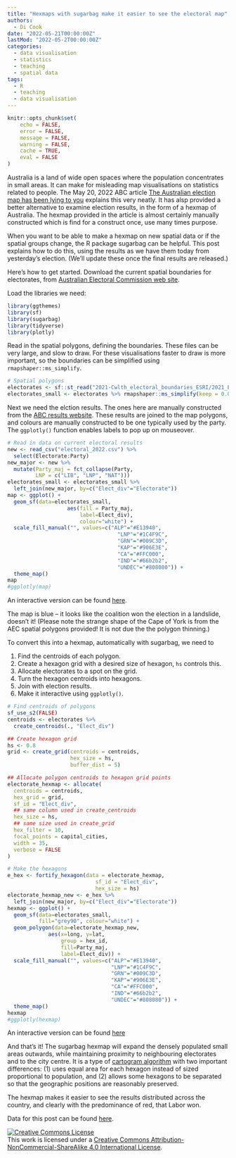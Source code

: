 ```yaml
---
title: "Hexmaps with sugarbag make it easier to see the electoral map"
authors: 
  - Di Cook
date: "2022-05-21T00:00:00Z"
lastMod: "2022-05-2T00:00:00Z"
categories:
  - data visualisation
  - statistics
  - teaching
  - spatial data
tags:
  - R
  - teaching
  - data visualisation
---
```


```r
knitr::opts_chunk$set(
	echo = FALSE,
	error = FALSE,
	message = FALSE,
	warning = FALSE,
	cache = TRUE,
	eval = FALSE
)
```

Australia is a land of wide open spaces where the population concentrates in small areas. It can make for misleading map visualisations on statistics related to people. The May 20, 2022 ABC article [The Australian election map has been lying to you](https://www.abc.net.au/news/2022-05-20/federal-election-map-lying/101076016) explains this very neatly. It has alsp provided a better alternative to examine election results, in the form of a hexmap of Australia. The hexmap provided in the article is almost certainly manually constructed which is find for a construct once, use many times purpose. 

When you want to be able to make a hexmap on new spatial data or if the spatial groups change, the R package sugarbag can be helpful.  This post explains how to do this, using the results as we have them today from yesterday's election. (We'll update these once the final results are released.)

Here's how to get started. Download the current spatial boundaries for electorates, from [Australian Electoral Commission web site](https://www.aec.gov.au/Electorates/maps.htm).

Load the libraries we need:

```r
library(ggthemes)
library(sf)
library(sugarbag)
library(tidyverse)
library(plotly)
```

Read in the spatial polygons, defining the boundaries. These files can be very large, and slow to draw. For these visualisations faster to draw is more important, so the boundaries can be simplified using `rmapshaper::ms_simplify`. 

```r
# Spatial polygons
electorates <- sf::st_read("2021-Cwlth_electoral_boundaries_ESRI/2021_ELB_region.shp")
electorates_small <- electorates %>% rmapshaper::ms_simplify(keep = 0.01, keep_shapes = TRUE)
```

Next we need the elction results. The ones here are manually  constructed from the [ABC results website](https://www.abc.net.au/news/elections/federal/2022/results?filter=all&sort=az&state=all). These results are joined to the map polygons, and colours are manually constructed to be one typically used by the party. The `ggplotly()` function enables labels to pop up on mouseover. 

```r
# Read in data on current electoral results
new <- read_csv("electoral_2022.csv") %>%
  select(Electorate:Party)
new_major <- new %>%
  mutate(Party_maj = fct_collapse(Party,
         LNP = c("LIB", "LNP", "NAT")))
electorates_small <- electorates_small %>%
  left_join(new_major, by=c("Elect_div"="Electorate"))
map <- ggplot() +
  geom_sf(data=electorates_small,
                   aes(fill = Party_maj,
                       label=Elect_div),
                       colour="white") +
  scale_fill_manual("", values=c("ALP"="#E13940",
                                   "LNP"="#1C4F9C",
                                   "GRN"="#009C3D",
                                   "KAP"="#906E3E",
                                   "CA"="#FFC000",
                                   "IND"="#66b2b2",
                                   "UNDEC"="#808080")) +
  theme_map()
map
#ggplotly(map)
```

An interactive version can be found  [here](https://numbat.space/post/election_hexmaps/map.html).

The map is blue -- it looks like the coalition won the election in a landslide, doesn't it! (Please note the strange shape of the Cape of York is from the AEC spatial polygons provided! It is not due the the polygon thinning.)

To convert this into a hexmap, automatically with sugarbag, we need to 

1. Find the centroids of each polygon.
2. Create a hexagon grid with a desired size of hexagon, `hs` controls this.
3. Allocate electorates to a spot on the grid.
4. Turn the hexagon centroids into hexagons.
5. Join with election results.
6. Make it interactive using `ggplotly()`.

```r
# Find centroids of polygons
sf_use_s2(FALSE)
centroids <- electorates %>%
  create_centroids(., "Elect_div")

## Create hexagon grid
hs <- 0.8
grid <- create_grid(centroids = centroids,
                    hex_size = hs,
                    buffer_dist = 5)

## Allocate polygon centroids to hexagon grid points
electorate_hexmap <- allocate(
  centroids = centroids,
  hex_grid = grid,
  sf_id = "Elect_div",
  ## same column used in create_centroids
  hex_size = hs,
  ## same size used in create_grid
  hex_filter = 10,
  focal_points = capital_cities,
  width = 35,
  verbose = FALSE
)

# Make the hexagons
e_hex <- fortify_hexagon(data = electorate_hexmap,
                            sf_id = "Elect_div",
                            hex_size = hs)  
electorate_hexmap_new <- e_hex %>%
  left_join(new_major, by=c("Elect_div"="Electorate"))
hexmap <- ggplot() +
  geom_sf(data=electorates_small, 
          fill="grey90", colour="white") +
  geom_polygon(data=electorate_hexmap_new,
             aes(x=long, y=lat,
                 group = hex_id,
                 fill=Party_maj,
                 label=Elect_div)) +
  scale_fill_manual("", values=c("ALP"="#E13940",
                                 "LNP"="#1C4F9C",
                                 "GRN"="#009C3D",
                                 "KAP"="#906E3E",
                                 "CA"="#FFC000",
                                 "IND"="#66b2b2",
                                 "UNDEC"="#808080")) +
  theme_map()
hexmap
#ggplotly(hexmap)
```

An interactive version can be found  [here](https://numbat.space/post/election_hexmaps/hexmap.html)

And that's it! The sugarbag hexmap will expand the densely populated small areas outwards, while maintaining proximity to neighbouring electorates and to the city centre. It is a type of [cartogram algorithm](https://en.wikipedia.org/wiki/Cartogram) with two important differences: (1) uses equal area for each hexagon instead of sized proportional to population, and (2) allows some hexagons to be separated so that the geographic positions are reasonably preserved. 

The hexmap makes it easier to see the results distributed across the country, and clearly with the predominance of red, that Labor won. 

Data for this post can be found [here](https://numbat.space/post/election_hexmaps/electoral_2022.csv).

<a rel="license" href="http://creativecommons.org/licenses/by-nc-sa/4.0/"><img alt="Creative Commons License" style="border-width:0" src="https://i.creativecommons.org/l/by-nc-sa/4.0/88x31.png" /></a><br />This work is licensed under a <a rel="license" href="http://creativecommons.org/licenses/by-nc-sa/4.0/">Creative Commons Attribution-NonCommercial-ShareAlike 4.0 International License</a>.
